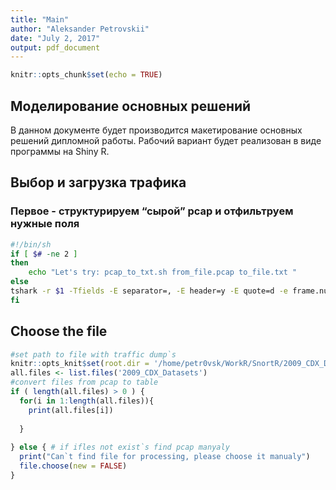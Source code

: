 ```yaml
---
title: "Main"
author: "Aleksander Petrovskii"
date: "July 2, 2017"
output: pdf_document
---
```


```r
knitr::opts_chunk$set(echo = TRUE)

```

## Моделирование основных решений
В данном документе будет производится макетирование основных решений дипломной работы. Рабочий вариант будет реализован в виде программы на Shiny R.


## Выбор и загрузка трафика

### Первое - структурируем "сырой" pcap и отфильтруем нужные поля

```bash
#!/bin/sh
if [ $# -ne 2 ]
then
	echo "Let's try: pcap_to_txt.sh from_file.pcap to_file.txt "
else
tshark -r $1 -Tfields -E separator=, -E header=y -E quote=d -e frame.number -e frame.time -e frame.time_delta -e frame.len -e frame.protocols -e eth.dst -e eth.src -e eth.dst_resolved -e eth.src_resolved -e eth.type -e ip.version -e ip.len -e ip.id -e ip.flags -e ip.frag_offset -e ip.ttl -e ip.proto -e ip.src -e ip.dst -e tcp.srcport -e tcp.dstport -e tcp.stream -e tcp.len -e tcp.seq -e tcp.hdr_len -e tcp.flags.res -e tcp.flags.ns -e tcp.flags.cwr -e tcp.flags.ecn -e tcp.flags.urg -e tcp.flags.ack -e tcp.flags.push -e tcp.flags.reset -e tcp.flags.syn  -e _ws.expert.message -e _ws.expert.severity -e _ws.expert.group -e tcp.flags.fin > $2
fi

```

## Choose the file

```r
#set path to file with traffic dump`s
knitr::opts_knit$set(root.dir = '/home/petr0vsk/WorkR/SnortR/2009_CDX_Datasets/')
all.files <- list.files('2009_CDX_Datasets')
#convert files from pcap to table
if ( length(all.files) > 0 ) {
  for(i in 1:length(all.files)){
    print(all.files[i])
    
  }
  
} else { # if ifles not exist`s find pcap manyaly
  print("Can`t find file for processing, please choose it manualy")
  file.choose(new = FALSE)
}
  

```



